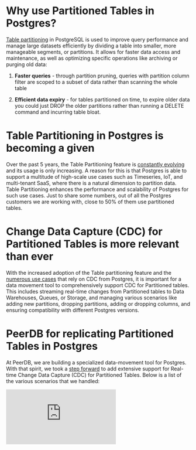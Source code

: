 # Why use Partitioned Tables in Postgres?

[Table partitioning](https://www.postgresql.org/docs/current/ddl-partitioning.html) in PostgreSQL is used to improve query performance and manage large datasets efficiently by dividing a table into smaller, more manageable segments, or partitions. It allows for faster data access and maintenance, as well as optimizing specific operations like archiving or purging old data:

1. **Faster queries** - through partition pruning, queries with partition column filter are scoped to a subset of data rather than scanning the whole table

2. **Efficient data expiry** - for tables partitioned on time, to expire older data you could just DROP the older partitions rather than running a DELETE command and incurring table bloat.


# Table Partitioning in Postgres is becoming a given

Over the past 5 years, the Table Partitioning feature is [constantly evolving](https://www.2ndquadrant.com/en/blog/partitioning-evolution-postgresql-11/) and its usage is only increasing. A reason for this is that Postgres is able to support a multitude of high-scale use cases such as Timeseries, IoT, and multi-tenant SaaS, where there is a natural dimension to partition data. Table Partitioning enhances the performance and scalability of Postgres for such use cases. Just to share some numbers, out of all the Postgres customers we are working with, close to 50% of them use partitioned tables.

# Change Data Capture (CDC) for Partitioned Tables is more relevant than ever

With the increased adoption of the Table partitioning feature and the [numerous use cases](https://medium.com/event-driven-utopia/8-practical-use-cases-of-change-data-capture-8f059da4c3b7) that rely on CDC from Postgres, it is important for a data movement tool to comprehensively support CDC for Partitioned tables. This includes streaming real-time changes from Partitioned tables to Data Warehouses, Queues, or Storage, and managing various scenarios like adding new partitions, dropping partitions, adding or dropping columns, and ensuring compatibility with different Postgres versions.

# PeerDB for replicating Partitioned Tables in Postgres

At PeerDB, we are building a specialized data-movement tool for Postgres. With that spirit, we took a [step forward](https://github.com/PeerDB-io/peerdb/pull/581) to add extensive support for Real-time Change Data Capture (CDC) for Partitioned Tables. Below is a list of the various scenarios that we handled:

<div style={{ position: "relative", paddingBottom: "56.25%", height: 0 }}>
  <iframe
    src="https://www.loom.com/embed/bd622150edd046aea4d6ca66d38f0eb9?sid=cfbc354d-b818-4464-a26f-d1dcbeb10cd4"
    frameBorder={0}
    webkitallowfullscreen=""
    mozallowfullscreen=""
    allowFullScreen=""
    style={{
      position: "absolute",
      top: 0,
      left: 0,
      width: "100%",
      height: "100%"
    }}
  />
</div>

Demo of replicating a partitioned table in Postgres to Snowflake. It covers various scenarios such as adding new partitions, adding columns, dropping partitions and so on.

1. **Just specify the parent table for replication** - While kicking off the [MIRROR](https://docs.peerdb.io/sql/commands/create-mirror#mirror-for-cdc) (a.k.a. replication) you just need to specify the name of the partitioned table (the parent) that you want to replicate. You don't need to specify the names of each partition. PeerDB takes care of a) Taking the initial snapshot of data across all the partitions and applying it to the target and b) Replaying CDC in real-time across all the partitions to the target table.

2. **New partitions can be created and replicated** - As new partitions are created and data is added to them, PeerDB automatically replicates that data to the target table.

3. **New columns can be added and replicated** - PeerDB supports [replicating schema changes](https://github.com/PeerDB-io/peerdb/pull/368) where you add a new column (ADD COLUMN). This works as expected for Partitioned Tables.

4. **Dropping partitions doesn't delete data on the target** - If you drop a partition to expire data, we don't propagate that to the target (ex: Snowflake) i.e. we don't delete data matching that partition. We made this design choice based on customer feedback - users don't want to delete data in their data warehouse. If you require a better way to handle this scenario, you can create an issue on [Github](https://github.com/PeerDB-io/peerdb) or submit a PR! :)

5. **Support Postgres versions 12 to 16** **\-** Replicating partitioned tabled should be supported for all Postgres versions starting from 12 to 16. Postgres 12 required the publication to be created for all tables. Whereas with the rest of the versions, you can create the publication just for the partitioned table with [publish\_via\_partition\_root](https://amitlan.com/writing/pg/partition-logical-replication/) set to true.


# Conclusion

It was a common concern from our customers that existing generalized data movement tools either lacked features or were not reliable in handling partitioned tables. So, we decided to spend time adding extensive Change Data Capture (CDC) support for partitioned tables. If you want to give PeerDB a try on your existing Postgres partitioned tables, these links should prove useful: :)

1. [**Quickstart**](https://docs.peerdb.io/quickstart)

2. [**PeerDB's Github repo**](https://github.com/PeerDB-io/peerdb)

3. [**Join PeerDB's Slack community**](https://slack.peerdb.io)

4. [**PeerDB docs**](https://docs.peerdb.io/introduction)